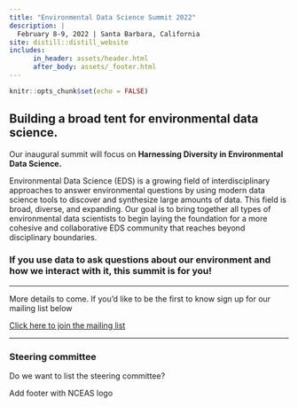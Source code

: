 ```yaml
---
title: "Environmental Data Science Summit 2022"
description: |
  February 8-9, 2022 | Santa Barbara, California
site: distill::distill_website
includes:
      in_header: assets/header.html
      after_body: assets/_footer.html
---
```


```r
knitr::opts_chunk$set(echo = FALSE)
```
## Building a broad tent for environmental data science.

Our inaugural summit will focus on **Harnessing Diversity in Environmental Data Science.**


Environmental Data Science (EDS) is a growing field of interdisciplinary approaches to answer environmental questions by using modern data science tools to discover and synthesize large amounts of data. This field is broad, diverse, and expanding. Our goal is to bring together all types of environmental data scientists to begin laying the foundation for a more cohesive and collaborative EDS community that reaches beyond disciplinary boundaries. 

### If you use data to ask questions about our environment and how we interact with it, this summit is for you! 


-----

More details to come. If you'd like to be the first to know sign up for our mailing list below

[Click here to join the mailing list](https://ye3xql7qgkg.typeform.com/to/PKN2wSp6)


----
### Steering committee 

Do we want to list the steering committee?


Add footer with NCEAS logo

